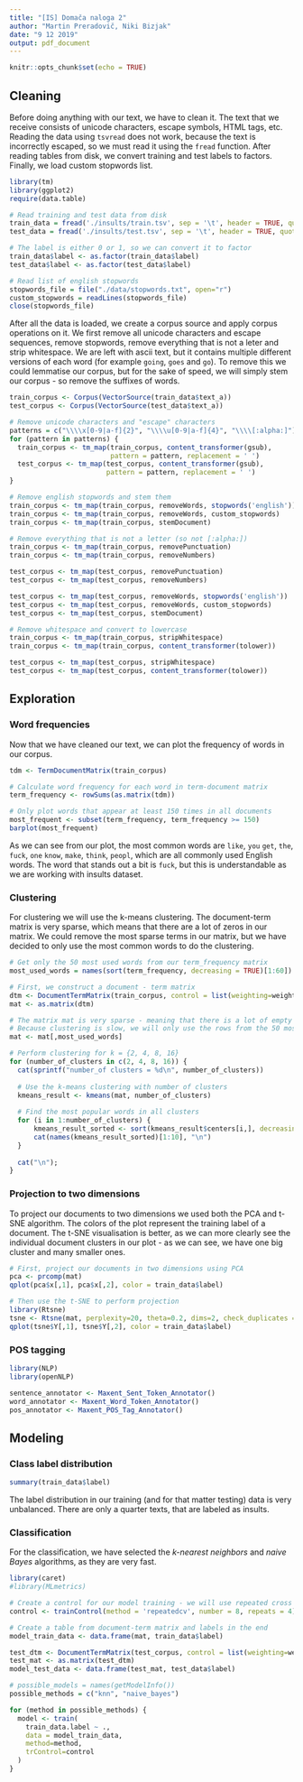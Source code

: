 ```yaml
---
title: "[IS] Domača naloga 2"
author: "Martin Preradovič, Niki Bizjak"
date: "9 12 2019"
output: pdf_document
---
```


```r
knitr::opts_chunk$set(echo = TRUE)
```

## Cleaning
Before doing anything with our text, we have to clean it. The text that we receive consists of unicode characters, escape symbols, HTML tags, etc. Reading the data using `tsvread` does not work, because the text is incorrectly escaped, so we must read it using the `fread` function. After reading tables from disk, we convert training and test labels to factors. Finally, we load custom stopwords list.

```r
library(tm)
library(ggplot2)
require(data.table)

# Read training and test data from disk
train_data = fread('./insults/train.tsv', sep = '\t', header = TRUE, quote = '')
test_data = fread('./insults/test.tsv', sep = '\t', header = TRUE, quote = '')

# The label is either 0 or 1, so we can convert it to factor
train_data$label <- as.factor(train_data$label)
test_data$label <- as.factor(test_data$label)

# Read list of english stopwords
stopwords_file = file("./data/stopwords.txt", open="r")
custom_stopwords = readLines(stopwords_file)
close(stopwords_file)
```

After all the data is loaded, we create a corpus source and apply corpus operations on it. We first remove all unicode characters and escape sequences, remove stopwords, remove everything that is not a leter and strip whitespace.
We are left with ascii text, but it contains multiple different versions of each word (for example `going`, `goes` and `go`). To remove this we could lemmatise our corpus, but for the sake of speed, we will simply stem our corpus - so remove the suffixes of words.

```r
train_corpus <- Corpus(VectorSource(train_data$text_a))
test_corpus <- Corpus(VectorSource(test_data$text_a))

# Remove unicode characters and "escape" characters
patterns = c("\\\\x[0-9|a-f]{2}", "\\\\u[0-9|a-f]{4}", "\\\\[:alpha:]")
for (pattern in patterns) {
  train_corpus <- tm_map(train_corpus, content_transformer(gsub),
                         pattern = pattern, replacement = ' ')
  test_corpus <- tm_map(test_corpus, content_transformer(gsub),
                        pattern = pattern, replacement = ' ')
}

# Remove english stopwords and stem them
train_corpus <- tm_map(train_corpus, removeWords, stopwords('english'))
train_corpus <- tm_map(train_corpus, removeWords, custom_stopwords)
train_corpus <- tm_map(train_corpus, stemDocument)

# Remove everything that is not a letter (so not [:alpha:])
train_corpus <- tm_map(train_corpus, removePunctuation)
train_corpus <- tm_map(train_corpus, removeNumbers)

test_corpus <- tm_map(test_corpus, removePunctuation)
test_corpus <- tm_map(test_corpus, removeNumbers)

test_corpus <- tm_map(test_corpus, removeWords, stopwords('english'))
test_corpus <- tm_map(test_corpus, removeWords, custom_stopwords)
test_corpus <- tm_map(test_corpus, stemDocument)

# Remove whitespace and convert to lowercase
train_corpus <- tm_map(train_corpus, stripWhitespace)
train_corpus <- tm_map(train_corpus, content_transformer(tolower))

test_corpus <- tm_map(test_corpus, stripWhitespace)
test_corpus <- tm_map(test_corpus, content_transformer(tolower))
```

## Exploration

### Word frequencies
Now that we have cleaned our text, we can plot the frequency of words in our corpus.
```r
tdm <- TermDocumentMatrix(train_corpus)

# Calculate word frequency for each word in term-document matrix
term_frequency <- rowSums(as.matrix(tdm))

# Only plot words that appear at least 150 times in all documents
most_frequent <- subset(term_frequency, term_frequency >= 150)
barplot(most_frequent)
```
As we can see from our plot, the most common words are `like`, `you` `get`, `the`, `fuck`, `one` `know`, `make`, `think`, `peopl`, which are all commonly used English words. The word that stands out a bit is `fuck`, but this is understandable as we are working with insults dataset.

### Clustering
For clustering we will use the k-means clustering. The document-term matrix is very sparse, which means that there are a lot of zeros in our matrix. We could remove the most sparse terms in our matrix, but we have decided to only use the most common words to do the clustering.

```r
# Get only the 50 most used words from our term_frequency matrix
most_used_words = names(sort(term_frequency, decreasing = TRUE)[1:60])

# First, we construct a document - term matrix
dtm <- DocumentTermMatrix(train_corpus, control = list(weighting=weightTfIdf))
mat <- as.matrix(dtm)

# The matrix mat is very sparse - meaning that there is a lot of empty space
# Because clustering is slow, we will only use the rows from the 50 most used words
mat <- mat[,most_used_words]

# Perform clustering for k = {2, 4, 8, 16}
for (number_of_clusters in c(2, 4, 8, 16)) {
  cat(sprintf("number_of clusters = %d\n", number_of_clusters))
  
  # Use the k-means clustering with number of clusters
  kmeans_result <- kmeans(mat, number_of_clusters)
  
  # Find the most popular words in all clusters
  for (i in 1:number_of_clusters) {
	  kmeans_result_sorted <- sort(kmeans_result$centers[i,], decreasing=T)
	  cat(names(kmeans_result_sorted)[1:10], "\n")
  }
  
  cat("\n");
}
```

### Projection to two dimensions

To project our documents to two dimensions we used both the PCA and t-SNE algorithm. The colors of the plot represent the training label of a document. The t-SNE visualisation is better, as we can more clearly see the individual document clusters in our plot - as we can see, we have one big cluster and many smaller ones.

```r
# First, project our documents in two dimensions using PCA
pca <- prcomp(mat)
qplot(pca$x[,1], pca$x[,2], color = train_data$label)

# Then use the t-SNE to perform projection
library(Rtsne)
tsne <- Rtsne(mat, perplexity=20, theta=0.2, dims=2, check_duplicates = F)
qplot(tsne$Y[,1], tsne$Y[,2], color = train_data$label)
```

### POS tagging
```r
library(NLP)
library(openNLP)

sentence_annotator <- Maxent_Sent_Token_Annotator()
word_annotator <- Maxent_Word_Token_Annotator()
pos_annotator <- Maxent_POS_Tag_Annotator()

```

## Modeling

### Class label distribution
```r
summary(train_data$label)
```
The label distribution in our training (and for that matter testing) data is very unbalanced. There are only a quarter texts, that are labeled as insults.

### Classification
For the classification, we have selected the *k-nearest neighbors* and *naive Bayes* algorithms, as they are very fast.

```r
library(caret)
#library(MLmetrics)

# Create a control for our model training - we will use repeated cross validation
control <- trainControl(method = 'repeatedcv', number = 8, repeats = 4)

# Create a table from document-term matrix and labels in the end
model_train_data <- data.frame(mat, train_data$label)

test_dtm <- DocumentTermMatrix(test_corpus, control = list(weighting=weightTfIdf))
test_mat <- as.matrix(test_dtm)
model_test_data <- data.frame(test_mat, test_data$label)

# possible_models = names(getModelInfo())
possible_methods = c("knn", "naive_bayes")

for (method in possible_methods) {
  model <- train(
    train_data.label ~ .,
    data = model_train_data,
    method=method,
    trControl=control
  )
}


```













